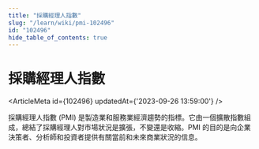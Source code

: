 ```yaml
---
title: "採購經理人指數"
slug: "/learn/wiki/pmi-102496"
id: "102496"
hide_table_of_contents: true
---
```



# 採購經理人指數

<ArticleMeta id={102496} updatedAt={'2023-09-26 13:59:00'} />
<div className='border-solid border-b border-t-0 my-4 border-[var(--ifm-color-gray-300)]' />

採購經理人指數 (PMI) 是製造業和服務業經濟趨勢的指標。它由一個擴散指數組成，總結了採購經理人對市場狀況是擴張，不變還是收縮。PMI 的目的是向企業決策者、分析師和投資者提供有關當前和未來商業狀況的信息。
